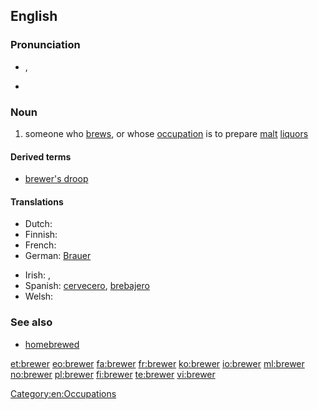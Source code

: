 {{also|Brewer}}
==English==

===Pronunciation===
* {{a|UK}} {{IPA|/ˈbɹuː.ə(ɹ)/}}, {{X-SAMPA|/"bru:.@(r)/}}
* {{rhymes|uːə(ɹ)}}

===Noun===
{{en-noun}}

# someone who [[brew]]s, or whose [[occupation]] is to prepare [[malt]] [[liquor]]s

====Derived terms====
* [[brewer's droop]]

====Translations====
{{trans-top|someone who brews}}
* Dutch: {{t+|nl|brouwer}}
* Finnish: {{t+|fi|oluenpanija}}
* French: {{t+|fr|brasseur|m}}
* German: [[Brauer]]
{{trans-mid}}
* Irish: {{t-|ga|bríbhéir|m}}, {{t-|ga|grúdaire|m}}
* Spanish: [[cervecero]], [[brebajero]]
* Welsh: {{t-|cy|bragwr|m|xs=Welsh}}
{{trans-bottom}}

===See also===
* [[homebrewed]]

[[Category:en:Occupations]]

[[et:brewer]]
[[eo:brewer]]
[[fa:brewer]]
[[fr:brewer]]
[[ko:brewer]]
[[io:brewer]]
[[ml:brewer]]
[[no:brewer]]
[[pl:brewer]]
[[fi:brewer]]
[[te:brewer]]
[[vi:brewer]]